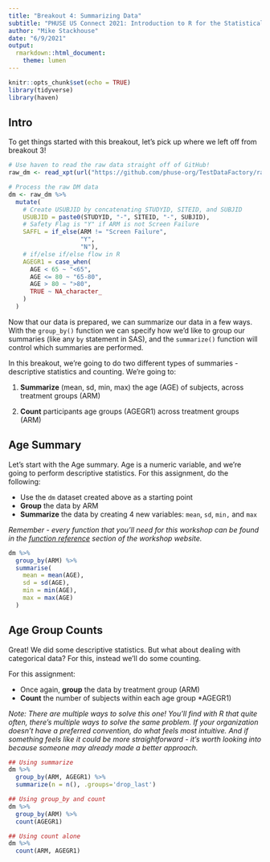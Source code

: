 ```yaml
---
title: "Breakout 4: Summarizing Data"
subtitle: "PHUSE US Connect 2021: Introduction to R for the Statistical Programmer"
author: "Mike Stackhouse"
date: "6/9/2021"
output:
  rmarkdown::html_document:
    theme: lumen
---
```


```r
knitr::opts_chunk$set(echo = TRUE)
library(tidyverse)
library(haven)
```

## Intro

To get things started with this breakout, let's pick up where we left off from breakout 3!

```r
# Use haven to read the raw data straight off of GitHub!
raw_dm <- read_xpt(url("https://github.com/phuse-org/TestDataFactory/raw/main/Updated/TDF_SDTM/dm.xpt"))

# Process the raw DM data
dm <- raw_dm %>%
  mutate(
    # Create USUBJID by concatenating STUDYID, SITEID, and SUBJID
    USUBJID = paste0(STUDYID, "-", SITEID, "-", SUBJID),
    # Safety Flag is "Y" if ARM is not Screen Failure
    SAFFL = if_else(ARM != "Screen Failure",
                    "Y",
                    "N"),
    # if/else if/else flow in R
    AGEGR1 = case_when(
      AGE < 65 ~ "<65",
      AGE <= 80 ~ "65-80",
      AGE > 80 ~ ">80",
      TRUE ~ NA_character_
    )
  ) 
```

Now that our data is prepared, we can summarize our data in a few ways. With the `group_by()` function we can specify how we'd like to group our summaries (like any `by` statement in SAS), and the `summarize()` function will control which summaries are performed.

In this breakout, we're going to do two different types of summaries - descriptive statistics and counting. We're going to:

1)  **Summarize** (mean, sd, min, max) the age (AGE) of subjects, across treatment groups (ARM)

2)  **Count** participants age groups (AGEGR1) across treatment groups (ARM)

## Age Summary

Let's start with the Age summary. Age is a numeric variable, and we're going to perform descriptive statistics. For this assignment, do the following:

-   Use the `dm` dataset created above as a starting point
-   **Group** the data by ARM
-   **Summarize** the data by creating 4 new variables: `mean`, `sd`, `min,` and `max`

*Remember - every function that you'll need for this workshop can be found in the [function reference](https://atorus-connect.eastus2.cloudapp.azure.com/phuse_intro_to_r_2021/resources.html) section of the workshop website.*

```r
dm %>%
  group_by(ARM) %>%
  summarise(
    mean = mean(AGE),
    sd = sd(AGE),
    min = min(AGE),
    max = max(AGE)
  )
```

## Age Group Counts

Great! We did some descriptive statistics. But what about dealing with categorical data? For this, instead we'll do some counting.

For this assignment:

-   Once again, **group** the data by treatment group (ARM)
-   **Count** the number of subjects within each age group \*AGEGR1)

*Note: There are multiple ways to solve this one! You'll find with R that quite often, there's multiple ways to solve the same problem. If your organization doesn't have a preferred convention, do what feels most intuitive. And if something feels like it could be more straightforward - it's worth looking into because someone may already made a better approach.*

```r
## Using summarize
dm %>% 
  group_by(ARM, AGEGR1) %>% 
  summarize(n = n(), .groups='drop_last')

## Using group_by and count
dm %>%
  group_by(ARM) %>% 
  count(AGEGR1)

## Using count alone
dm %>% 
  count(ARM, AGEGR1)
```
